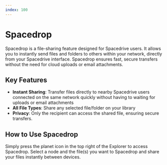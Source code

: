 ```yaml
---
index: 100
---
```


# Spacedrop

Spacedrop is a file-sharing feature designed for Spacedrive users. It allows you to instantly send files and folders to others within your network, directly from your Spacedrive interface. Spacedrop ensures fast, secure transfers without the need for cloud uploads or email attachments.

## Key Features

- **Instant Sharing**: Transfer files directly to nearby Spacedrive users connected on the same network quickly without having to waiting for uploads or email attachments
- **All File Types**: Share any selected file/folder on your library
- **Privacy**: Only the recipient can access the shared file, ensuring secure transfers.

## How to Use Spacedrop

Simply press the planet icon in the top right of the Explorer to access Spacedrop. Select a node and the file(s) you want to Spacedrop and share your files instantly between devices.
